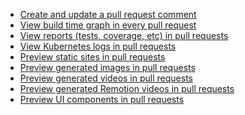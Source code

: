 * [Create and update a pull request comment](/docs/tutorials/create-and-update-comment)
* [View build time graph in every pull request](/docs/tutorials/build-runtimes)
* [View reports (tests, coverage, etc) in pull requests](/docs/tutorials/view-reports)
* [View Kubernetes logs in pull requests](/docs/tutorials/view-kubernetes-logs)
* [Preview static sites in pull requests](/docs/tutorials/preview-static-site)
* [Preview generated images in pull requests](/docs/tutorials/preview-images)
* [Preview generated videos in pull requests](/docs/tutorials/preview-videos)
* [Preview generated Remotion videos in pull requests](/docs/tutorials/preview-remotion)
* [Preview UI components in pull requests](/docs/tutorials/preview-components)
